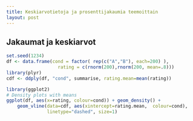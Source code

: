 ```yaml
---
title: Keskiarvotietoja ja prosenttijakaumia teemoittain
layout: post
---
```



## Jakaumat ja keskiarvot

```r
set.seed(1234)
df <- data.frame(cond = factor( rep(c("A","B"), each=200) ), 
                   rating = c(rnorm(200),rnorm(200, mean=.8)))
library(plyr)
cdf <- ddply(df, "cond", summarise, rating.mean=mean(rating))

library(ggplot2)
# Density plots with means
ggplot(df, aes(x=rating, colour=cond)) + geom_density() +
    geom_vline(data=cdf, aes(xintercept=rating.mean,  colour=cond),
               linetype="dashed", size=1)
```
